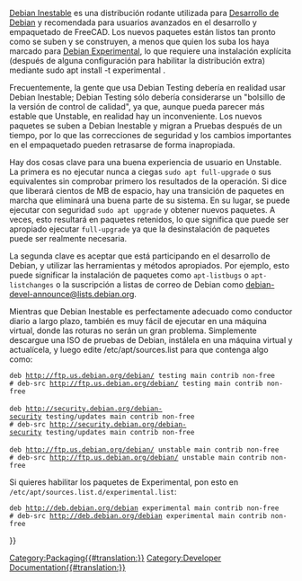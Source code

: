<languages/>

[https://wiki.debian.org/DebianUnstable Debian Inestable] es una distribución rodante utilizada para [[Debian_development/es|Desarrollo de Debian]] y recomendada para usuarios avanzados en el desarrollo y empaquetado de FreeCAD. Los nuevos paquetes están listos tan pronto como se suben y se construyen, a menos que quien los suba los haya marcado para [https://wiki.debian.org/DebianExperimental Debian Experimental], lo que requiere una instalación explícita (después de alguna configuración para habilitar la distribución extra) mediante <código>sudo apt install -t experimental <nombredelpaquete></código>. 

Frecuentemente, la gente que usa Debian Testing debería en realidad usar Debian Inestable; Debian Testing sólo debería considerarse un "bolsillo de la versión de control de calidad", ya que, aunque pueda parecer más estable que Unstable, en realidad hay un inconveniente. Los nuevos paquetes se suben a Debian Inestable y migran a Pruebas después de un tiempo, por lo que las correcciones de seguridad y los cambios importantes en el empaquetado pueden retrasarse de forma inapropiada.

Hay dos cosas clave para una buena experiencia de usuario en Unstable. La primera es no ejecutar nunca a ciegas <code>sudo apt full-upgrade</code> o sus equivalentes sin comprobar primero los resultados de la operación. Si dice que liberará cientos de MB de espacio, hay una transición de paquetes en marcha que eliminará una buena parte de su sistema. En su lugar, se puede ejecutar con seguridad <code>sudo apt upgrade</code> y obtener nuevos paquetes. A veces, esto resultará en paquetes retenidos, lo que significa que puede ser apropiado ejecutar <code>full-upgrade</code> ya que la desinstalación de paquetes puede ser realmente necesaria.

La segunda clave es aceptar que está participando en el desarrollo de Debian, y utilizar las herramientas y métodos apropiados. Por ejemplo, esto puede significar la instalación de paquetes como <code>apt-listbugs</code> o <code>apt-listchanges</code> o la suscripción a listas de correo de Debian como [https://lists.debian.org/debian-devel-announce/ debian-devel-announce@lists.debian.org].

Mientras que Debian Inestable es perfectamente adecuado como conductor diario a largo plazo, también es muy fácil de ejecutar en una máquina virtual, donde las roturas no serán un gran problema. Simplemente descargue una ISO de pruebas de Debian, instálela en una máquina virtual y actualícela, y luego edite <código>/etc/apt/sources.list</código> para que contenga algo como:

 deb http://ftp.us.debian.org/debian/ testing main contrib non-free
 # deb-src http://ftp.us.debian.org/debian/ testing main contrib non-free
 
 deb http://security.debian.org/debian-security testing/updates main contrib non-free
 # deb-src http://security.debian.org/debian-security testing/updates main contrib non-free
 
 deb http://ftp.us.debian.org/debian/ unstable main contrib non-free
 # deb-src http://ftp.us.debian.org/debian/ unstable main contrib non-free

Si quieres habilitar los paquetes de Experimental, pon esto en <code>/etc/apt/sources.list.d/experimental.list</code>:

 deb http://deb.debian.org/debian experimental main contrib non-free
 # deb-src http://deb.debian.org/debian experimental main contrib non-free

{{Userdocnavi{{#translation:}}}}
[[Category:Packaging{{#translation:}}]]
[[Category:Developer Documentation{{#translation:}}]]